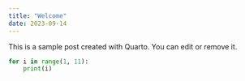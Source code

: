 ```yaml
---
title: "Welcome"
date: 2023-09-14
---
```


This is a sample post created with Quarto. You can edit or remove it.

```python
for i in range(1, 11):
    print(i)
```
